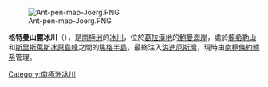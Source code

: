 {{expand|time=2014-01-02T17:19:01+00:00}}
{{unreferenced|time=2014-01-02T17:19:01+00:00}}
[[Image:Ant-pen-map-Joerg.PNG|thumb]]

{{coord|68|6|S|64|57|W|source:GNIS|display=title}}

'''格特曼山麓冰川'''（{{lang-en|Getman Ice Piedmont}}），是[[南極洲|南極洲]]的[[冰川|冰川]]，位於[[葛拉漢地|葛拉漢地]]的[[鮑曼海岸|鮑曼海岸]]，處於[[賴希勒山|賴希勒山]]和[[斯里斯萊斯冰原島峰|斯里斯萊斯冰原島峰]]之間的[[焦格半島|焦格半島]]，最終注入[[洪迪厄斯灣|洪迪厄斯灣]]，現時由[[南極條約體系|南極條約體系]]管理。

{{DEFAULTSORT:Getman Ice Piedmont}}
[[Category:南極洲冰川|Category:南極洲冰川]]


{{BowmanCoast-geo-stub}}